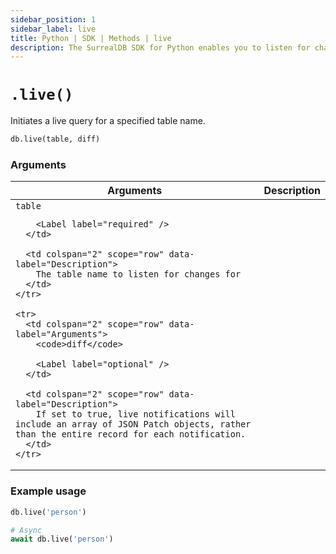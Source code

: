 ```yaml
---
sidebar_position: 1
sidebar_label: live
title: Python | SDK | Methods | live
description: The SurrealDB SDK for Python enables you to listen for changes to records in a table.
---
```



# `.live()`

Initiates a live query for a specified table name.

```python
db.live(table, diff)
```

### Arguments

<table>
  <thead>
    <tr>
      <th colspan="2" scope="col">Arguments</th>
      <th colspan="2" scope="col">Description</th>
    </tr>
  </thead>

  <tbody>
    <tr>
      <td colspan="2" scope="row" data-label="Arguments">
        <code>table</code>

        <Label label="required" />
      </td>

      <td colspan="2" scope="row" data-label="Description">
        The table name to listen for changes for
      </td>
    </tr>

    <tr>
      <td colspan="2" scope="row" data-label="Arguments">
        <code>diff</code>

        <Label label="optional" />
      </td>

      <td colspan="2" scope="row" data-label="Description">
        If set to true, live notifications will include an array of JSON Patch objects, rather than the entire record for each notification.
      </td>
    </tr>
  </tbody>
</table>

### Example usage

```python
db.live('person')

# Async
await db.live('person')
```
